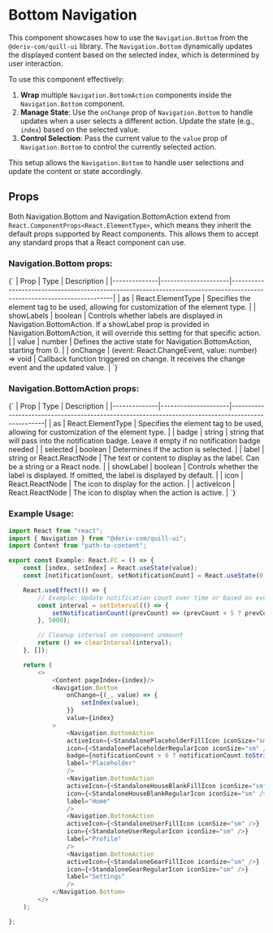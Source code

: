  
 
<Meta of={BottomNavigationStories} />
 
# Bottom Navigation

This component showcases how to use the `Navigation.Bottom` from the `@deriv-com/quill-ui` library. The `Navigation.Bottom` dynamically updates the displayed content based on the selected index, which is determined by user interaction.

To use this component effectively:

1. **Wrap** multiple `Navigation.BottomAction` components inside the `Navigation.Bottom` component.
2. **Manage State**: Use the `onChange` prop of `Navigation.Bottom` to handle updates when a user selects a different action. Update the state (e.g., `index`) based on the selected value.
3. **Control Selection**: Pass the current value to the `value` prop of `Navigation.Bottom` to control the currently selected action.

This setup allows the `Navigation.Bottom` to handle user selections and update the content or state accordingly.

## Props

Both Navigation.Bottom and Navigation.BottomAction extend from `React.ComponentProps<React.ElementType>`, which means they inherit the default props supported by React components. This allows them to accept any standard props that a React component can use.

### Navigation.Bottom props:

<Markdown>
    {`
| Prop         | Type                | Description                                                                                                            |
|--------------|---------------------|------------------------------------------------------------------------------------------------------------------------|
| as           | React.ElementType   | Specifies the element tag to be used, allowing for customization of the element type.                                |
| showLabels    | boolean             | Controls whether labels are displayed in Navigation.BottomAction. If a showLabel prop is provided in Navigation.BottomAction, it will override this setting for that specific action. |
| value        | number              | Defines the active state for Navigation.BottomAction, starting from 0.                                               |
| onChange     | (event: React.ChangeEvent<HTMLElement>, value: number) => void | Callback function triggered on change. It receives the change event and the updated value.                            |
    `}
</Markdown>

### Navigation.BottomAction props:

<Markdown>
    {`
| Prop         | Type                | Description                                                                                       |
|--------------|---------------------|---------------------------------------------------------------------------------------------------|
| as           | React.ElementType   | Specifies the element tag to be used, allowing for customization of the element type.                                |
| badge        | string              | string that will pass into the notification badge. Leave it empty if no notification badge needed                               |
| selected     | boolean             | Determines if the action is selected.                                                            |
| label        | string or React.ReactNode | The text or content to display as the label. Can be a string or a React node.                  |
| showLabel    | boolean             | Controls whether the label is displayed. If omitted, the label is displayed by default.         |
| icon         | React.ReactNode     | The icon to display for the action.                                                               |
| activeIcon   | React.ReactNode     | The icon to display when the action is active.                                                    |
    `}
</Markdown>

### Example Usage:

```javascript
import React from "react";
import { Navigation } from "@deriv-com/quill-ui";
import Content from "path-to-content";

export const Example: React.FC = () => {
    const [index, setIndex] = React.useState(value);
    const [notificationCount, setNotificationCount] = React.useState(0);

    React.useEffect(() => {
        // Example: Update notification count over time or based on events
        const interval = setInterval(() => {
            setNotificationCount((prevCount) => (prevCount < 5 ? prevCount + 1 : prevCount));
        }, 5000);

        // Cleanup interval on component unmount
        return () => clearInterval(interval);
    }, []);

    return (
        <>
            <Content pageIndex={index}/>
            <Navigation.Bottom
                onChange={(_, value) => {
                    setIndex(value);
                }}
                value={index}
            >
                <Navigation.BottomAction
                activeIcon={<StandalonePlaceholderFillIcon iconSize="sm" />}
                icon={<StandalonePlaceholderRegularIcon iconSize="sm" />}
                badge={notificationCount > 0 ? notificationCount.toString() : undefined}
                label="Placeholder"
                />
                <Navigation.BottomAction
                activeIcon={<StandaloneHouseBlankFillIcon iconSize="sm" />}
                icon={<StandaloneHouseBlankRegularIcon iconSize="sm" />}
                label="Home"
                />
                <Navigation.BottomAction
                activeIcon={<StandaloneUserFillIcon iconSize="sm" />}
                icon={<StandaloneUserRegularIcon iconSize="sm" />}
                label="Profile"
                />
                <Navigation.BottomAction
                activeIcon={<StandaloneGearFillIcon iconSize="sm" />}
                icon={<StandaloneGearRegularIcon iconSize="sm" />}
                label="Settings"
                />
            </Navigation.Bottom>
        </>
    );

};
```
